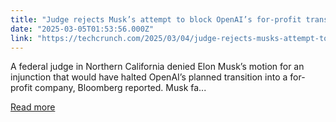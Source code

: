 ```yaml
---
title: "Judge rejects Musk’s attempt to block OpenAI’s for-profit transition"
date: "2025-03-05T01:53:56.000Z"
link: "https://techcrunch.com/2025/03/04/judge-rejects-musks-attempt-to-block-openais-for-profit-transition/"
---
```


A federal judge in Northern California denied Elon Musk&#8217;s motion for an injunction that would have halted OpenAI&#8217;s planned transition into a for-profit company, Bloomberg reported. Musk fa...

[Read more](https://techcrunch.com/2025/03/04/judge-rejects-musks-attempt-to-block-openais-for-profit-transition/)
